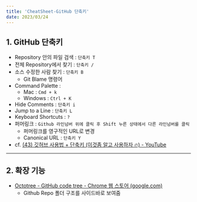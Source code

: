 ```yaml
---
title: 'CheatSheet-GitHub 단축키'
date: 2023/03/24
---
```


## 1. GitHub 단축키

- Repository 안의 파일 검색 : `단축키 T`
- 전체 Repository에서 찾기 : `단축키 /`
- 소스 수정한 사람 찾기 : `단축키 B`
  - Git Blame 명령어
- Command Palette :
  - Mac : `Cmd + k`
  - Windows : `Ctrl + K`
- Hide Comments : `단축키 i`
- Jump to a Line : `단축키 L`
- Keyboard Shortcuts : `?`
- 퍼머링크 : `Github 라인넘버 위에 클릭 후 Shift 누른 상태에서 다른 라인넘버를 클릭`
  - 퍼머링크를 영구적인 URL로 변경
  - Canonical URL : `단축키 Y`
- cf. [(43) 깃허브 사용법 + 단축키 (이것좀 알고 사용하자 🔥) - YouTube](https://www.youtube.com/watch?v=2tK0txsNd6U)

---

## 2. 확장 기능

- [Octotree - GitHub code tree - Chrome 웹 스토어 (google.com)](https://chrome.google.com/webstore/detail/octotree-github-code-tree/bkhaagjahfmjljalopjnoealnfndnagc?utm_source=chrome-ntp-icon)
  - Github Repo 폴더 구조를 사이드바로 보여줌
